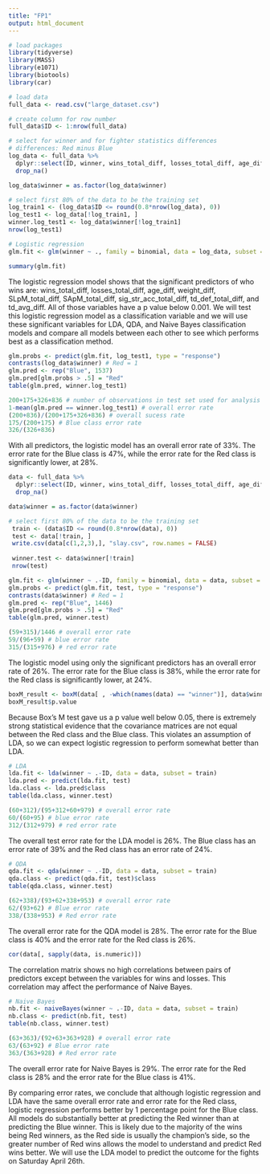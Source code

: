 ```yaml
---
title: "FP1"
output: html_document
---
```


```r
# load packages
library(tidyverse)
library(MASS)
library(e1071)
library(biotools)
library(car)
```

```r
# load data
full_data <- read.csv("large_dataset.csv")
```

```r
# create column for row number
full_data$ID <- 1:nrow(full_data)

# select for winner and for fighter statistics differences
# differences: Red minus Blue
log_data <- full_data %>%
  dplyr::select(ID, winner, wins_total_diff, losses_total_diff, age_diff, height_diff, weight_diff, reach_diff, SLpM_total_diff, SApM_total_diff, sig_str_acc_total_diff, td_acc_total_diff, str_def_total_diff, td_def_total_diff, sub_avg_diff, td_avg_diff) %>%
  drop_na()

log_data$winner = as.factor(log_data$winner)

# select first 80% of the data to be the training set
log_train1 <- (log_data$ID <= round(0.8*nrow(log_data), 0))
log_test1 <- log_data[!log_train1, ]
winner.log_test1 <- log_data$winner[!log_train1]
nrow(log_test1)
```

```r
# Logistic regression
glm.fit <- glm(winner ~ ., family = binomial, data = log_data, subset = log_train1)

summary(glm.fit)
```
The logistic regression model shows that the significant predictors of who wins are: wins_total_diff, losses_total_diff, age_diff, weight_diff, SLpM_total_diff, SApM_total_diff, sig_str_acc_total_diff, td_def_total_diff, and td_avg_diff. All of those variables have a p value below 0.001. We will test this logistic regression model as a classification variable and we will use these significant variables for LDA, QDA, and Naive Bayes classification models and compare all models between each other to see which performs best as a classification method.

```r
glm.probs <- predict(glm.fit, log_test1, type = "response")
contrasts(log_data$winner) # Red = 1
glm.pred <- rep("Blue", 1537)
glm.pred[glm.probs > .5] = "Red"
table(glm.pred, winner.log_test1)

200+175+326+836 # number of observations in test set used for analysis
1-mean(glm.pred == winner.log_test1) # overall error rate
(200+836)/(200+175+326+836) # overall sucess rate
175/(200+175) # Blue class error rate
326/(326+836)
```
With all predictors, the logistic model has an overall error rate of 33%. The error rate for the Blue class is 47%, while the error rate for the Red class is significantly lower, at 28%.

```r
data <- full_data %>%
  dplyr::select(ID, winner, wins_total_diff, losses_total_diff, age_diff, weight_diff, SLpM_total_diff, SApM_total_diff, sig_str_acc_total_diff, td_def_total_diff, td_avg_diff) %>%
  drop_na()

data$winner = as.factor(data$winner)
```

```r
# select first 80% of the data to be the training set
 train <- (data$ID <= round(0.8*nrow(data), 0))
 test <- data[!train, ]
 write.csv(data[c(1,2,3),], "slay.csv", row.names = FALSE)
 
 winner.test <- data$winner[!train]
 nrow(test)
```

```r
glm.fit <- glm(winner ~ .-ID, family = binomial, data = data, subset = train)
glm.probs <- predict(glm.fit, test, type = "response")
contrasts(data$winner) # Red = 1
glm.pred <- rep("Blue", 1446)
glm.pred[glm.probs > .5] = "Red"
table(glm.pred, winner.test)

(59+315)/1446 # overall error rate
59/(96+59) # blue error rate
315/(315+976) # red error rate
```
The logistic model using only the significant predictors has an overall error rate of 26%. The error rate for the Blue class is 38%, while the error rate for the Red class is significantly lower, at 24%.

```r
boxM_result <- boxM(data[ , -which(names(data) == "winner")], data$winner)
boxM_result$p.value
```

Because Box's M test gave us a p value well below 0.05, there is extremely strong statistical evidence that the covariance matrices are not equal between the Red class and the Blue class. This violates an assumption of LDA, so we can expect logistic regression to perform somewhat better than LDA. 

```r
# LDA
lda.fit <- lda(winner ~ .-ID, data = data, subset = train)
lda.pred <- predict(lda.fit, test)
lda.class <- lda.pred$class
table(lda.class, winner.test)

(60+312)/(95+312+60+979) # overall error rate
60/(60+95) # blue error rate
312/(312+979) # red error rate
```
The overall test error rate for the LDA model is 26%. The Blue class has an error rate of 39% and the Red class has an error rate of 24%.

```r
# QDA 
qda.fit <- qda(winner ~ .-ID, data = data, subset = train)
qda.class <- predict(qda.fit, test)$class
table(qda.class, winner.test)

(62+338)/(93+62+338+953) # overall error rate 
62/(93+62) # Blue error rate 
338/(338+953) # Red error rate 
```
The overall error rate for the QDA model is 28%. The error rate for the Blue class is 40% and the error rate for the Red class is 26%.

```r
cor(data[, sapply(data, is.numeric)])
```
The correlation matrix shows no high correlations between pairs of predictors except between the variables for wins and losses. This correlation may affect the performance of Naive Bayes.

```r
# Naive Bayes
nb.fit <- naiveBayes(winner ~ .-ID, data = data, subset = train)
nb.class <- predict(nb.fit, test)
table(nb.class, winner.test)

(63+363)/(92+63+363+928) # overall error rate
63/(63+92) # Blue error rate
363/(363+928) # Red error rate
```
The overall error rate for Naive Bayes is 29%. The error rate for the Red class is 28% and the error rate for the Blue class is 41%. 

By comparing error rates, we conclude that although logistic regression and LDA have the same overall error rate and error rate for the Red class, logistic regression performs better by 1 percentage point for the Blue class. All models do substantially better at predicting the Red winner than at predicting the Blue winner. This is likely due to the majority of the wins being Red winners, as the Red side is usually the champion's side, so the greater number of Red wins allows the model to understand and predict Red wins better. We will use the LDA model to predict the outcome for the fights on Saturday April 26th. 
